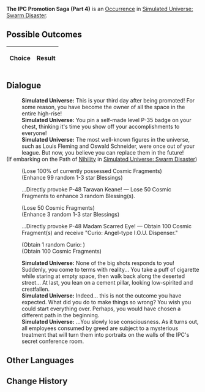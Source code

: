 {{Simulated Universe Event Infobox
|title         = The IPC Promotion Saga (Part 4)
|image         = Random Event Bond.png
|type          =
|domains_su    = 
|domains_ext   = 
|domains_swarm = Occurrence
|domains_gng   = 
|requirements  =
|prev          = {{tx}}
|next          = {{tx}}
|indexRewards  =
|characters    = 
}}
'''The IPC Promotion Saga (Part 4)''' is an [[Simulated Universe/Occurrence|Occurrence]] in [[Simulated Universe: Swarm Disaster]].

==Possible Outcomes==
{| class="article-table"
!Choice
!Result

|}

<!--
==Gameplay Notes==

-->
==Dialogue==
{{Dialogue Start}}
:'''Simulated Universe:''' This is your third day after being promoted! For some reason, you have become the owner of all the space in the entire high-rise!
:'''Simulated Universe:''' You pin a self-made level P-35 badge on your chest, thinking it's time you show off your accomplishments to everyone!
:'''Simulated Universe:''' The most well-known figures in the universe, such as Louis Fleming and Oswald Schneider, were once out of your league. But now, you believe you can replace them in the future!
;(If embarking on the Path of [[Simulated Universe/Paths#Nihility|Nihility]] in [[Simulated Universe: Swarm Disaster]])
:{{SU Special Dialogue|Nihility|You look at the emptiness all around you.|You wield unlimited power! But your hands remain empty. Lose all Cosmic Fragments and enhance all Blessings.}}
:;(Lose 100% of currently possessed Cosmic Fragments)
:;(Enhance 99 random 1-3 star Blessings)
:{{DIcon|Star}} ...Directly provoke P-48 Taravan Keane! &mdash; Lose 50 Cosmic Fragments to enhance 3 random Blessing(s).
:;(Lose 50 Cosmic Fragments)
:;(Enhance 3 random 1-3 star Blessings)
:{{DIcon|Star}} ...Directly provoke P-48 Madam Scarred Eye! &mdash; Obtain 100 Cosmic Fragment(s) and receive "Curio: Angel-type I.O.U. Dispenser."
:;(Obtain 1 random Curio<nowiki>:</nowiki> {{Item|Angel-type I.O.U. Dispenser|20|type=Curio|link=Simulated_Universe/Curio#Angel-type_I.O.U._Dispenser}})
:;(Obtain 100 Cosmic Fragments)
:'''Simulated Universe:''' None of the big shots responds to you! Suddenly, you come to terms with reality... You take a puff of cigarette while staring at empty space, then walk back along the deserted street... At last, you lean on a cement pillar, looking low-spirited and crestfallen.
:'''Simulated Universe:''' Indeed... this is not the outcome you have expected. What did you do to make things so wrong? You wish you could start everything over. Perhaps, you would have chosen a different path in the beginning.
:'''Simulated Universe:''' ...You slowly lose consciousness. As it turns out, all employees consumed by greed are subject to a mysterious treatment that will turn them into portraits on the walls of the IPC's secret conference room.
{{Dialogue End}}

==Other Languages==
{{Other Languages
|en    = The IPC Promotion Saga (Part 4)
|zhs   = 星际和平公司「升职记」（其四）
|zht   = 星際和平公司「升職記」（其四）
|ja    = スターピースカンパニー「{{Rubi|昇進記|しょうしんき}}」（4）
|ko    = 스타피스 컴퍼니 「승진기」 (4)
|es    = La saga del ascenso de la Corporación IV
|fr    = Saga de la CPI (partie 4)
|ru    = Сага о карьере в КММ IV
|th    = "บันทึกการเลื่อนตำแหน่ง" องค์กรสันติภาพแห่งดวงดาว (4)
|vi    = Công Ty Hành Tinh Hòa Bình "Nhật Ký Thăng Chức" 4
|de    = Die IFK-Beförderungsgeschichte (Teil 4)
|id    = Kisah Promosi IPC (4)
|pt    = A Saga de Promoção da CPI (Parte 4)
}}

==Change History==
{{Change History|1.0}}
